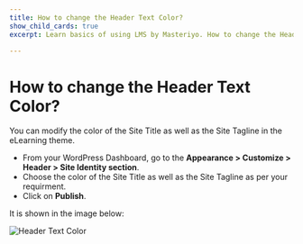 ---
title: How to change the Header Text Color?
show_child_cards: true
excerpt: Learn basics of using LMS by Masteriyo. How to change the Header Text Color.

---

# How to change the Header Text Color?

You can modify the color of the Site Title as well as the Site Tagline in the eLearning theme.

- From your WordPress Dashboard, go to the **Appearance > Customize > Header > Site Identity section**.
- Choose the color of the Site Title as well as the Site Tagline as per your requirment.
- Click on **Publish**.

It is shown in the image below:

![Header Text Color](https://user-images.githubusercontent.com/109593521/183408860-3a75ed71-1a60-4c54-b156-77fd947420ae.png)
